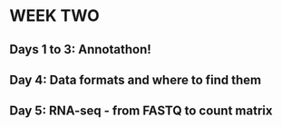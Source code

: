 # WEEK TWO

## Days 1 to 3: Annotathon!

## Day 4: Data formats and where to find them

 
## Day 5: RNA-seq - from FASTQ to count matrix


